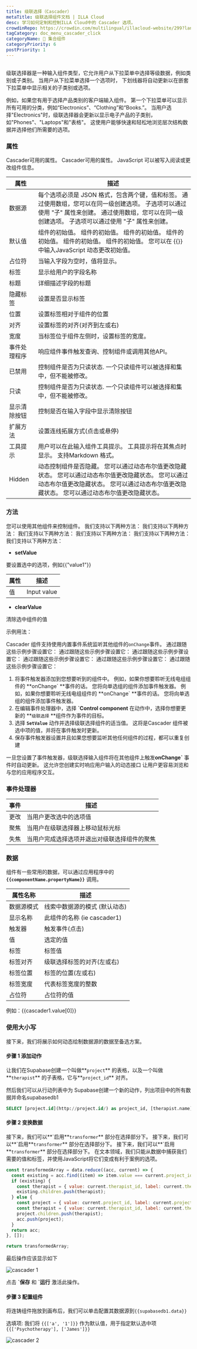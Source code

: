 ```yaml
---
title: 级联选择（Cascader）
metaTitle: 级联选择组件文档 | ILLA Cloud
desc: 学习如何定制和控制ILLA Cloud中的 Cascader 选项。
crowdinRepo: https://crowdin.com/multilingual/illacloud-website/299?languages=zhcn&filter=basic&value=0
tagCategory: doc_menu_cascader_click
categoryName: 🧬 集合组件
categoryPriority: 6
postPriority: 1
---
```


## <h2 hidden>什么是级联选择器（Cascader）</h2>

级联选择器是一种输入组件类型，它允许用户从下拉菜单中选择等级数据，例如类别或子类别。 当用户从下拉菜单选择一个选项时， 下划线器将自动更新以在嵌套下拉菜单中显示相关的子类别或选项。

例如，如果您有用于选择产品类别的客户端输入组件。 第一个下拉菜单可以显示所有可用的分类，例如“Electronics”、“Clothing”和“Books.”。 当用户选择"Electronics"时，级联选择器会更新以显示电子产品的子类别，如"Phones"、"Laptops"和"表格"。 这使用户能够快速和轻松地浏览层次结构数据并选择他们所需要的选项。

### 属性

Cascader可用的属性。 Cascader可用的属性。 JavaScript 可以被写入阅读或更改组件信息。

| 属性     | 描述                                                                                                            |
| ------ | ------------------------------------------------------------------------------------------------------------- |
| 数据源    | 每个选项必须是 JSON 格式，包含两个键，值和标签。 通过使用数组，您可以在同一级创建选项。 子选项可以通过使用 "子" 属性来创建。 通过使用数组，您可以在同一级创建选项。 子选项可以通过使用 "子" 属性来创建。 |
| 默认值    | 组件的初始值。 组件的初始值。 组件的初始值。 组件的初始值。 组件的初始值。 组件的初始值。 您可以在 {{}} 中输入JavaScript 动态更改初始值。                              |
| 占位符    | 当输入字段为空时，值将显示。                                                                                                |
| 标签     | 显示给用户的字段名称                                                                                                    |
| 标题     | 详细描述字段的标题                                                                                                     |
| 隐藏标签   | 设置是否显示标签                                                                                                      |
| 位置     | 设置标签相对于组件的位置                                                                                                  |
| 对齐     | 设置标签的对齐(对齐到左或右)                                                                                               |
| 宽度     | 当标签位于组件左侧时，设置标签的宽度。                                                                                           |
| 事件处理程序 | 响应组件事件触发查询、控制组件或调用其他API。                                                                                      |
| 已禁用    | 控制组件是否为只读状态. 一个只读组件可以被选择和集中，但不能被修改。                                                                           |
| 只读     | 控制组件是否为只读状态. 一个只读组件可以被选择和集中，但不能被修改。                                                                           |
| 显示清除按钮 | 控制是否在输入字段中显示清除按钮                                                                                              |
| 扩展方法   | 设置连线拓展方式(点击或悬停)                                                                                               |
| 工具提示   | 用户可以在此输入组件工具提示。 工具提示将在其焦点时显示。 支持Markdown 格式。                                                                  |
| Hidden | 动态控制组件是否隐藏。 您可以通过动态布尔值更改隐藏状态。 您可以通过动态布尔值更改隐藏状态。 您可以通过动态布尔值更改隐藏状态。 您可以通过动态布尔值更改隐藏状态。 您可以通过动态布尔值更改隐藏状态。         |

### 方法

您可以使用其他组件来控制组件。 我们支持以下两种方法： 我们支持以下两种方法： 我们支持以下两种方法： 我们支持以下两种方法： 我们支持以下两种方法： 我们支持以下两种方法：

-   **setValue** 

要设置选中的选项，例如{{"value1"}}

| 属性 | 描述          |
| -- | ----------- |
| 值  | Input value |

-   **clearValue**

清除选中组件的值 

示例用法：

Cascader 组件支持使用内置事件系统监听其他组件的`onChange`事件。 通过跟随这些示例步骤设置它： 通过跟随这些示例步骤设置它： 通过跟随这些示例步骤设置它： 通过跟随这些示例步骤设置它： 通过跟随这些示例步骤设置它： 通过跟随这些示例步骤设置它：

1.  将事件触发器添加到您想要听到的组件中。 例如，如果你想要聆听无线电组组件的 **onChange\` **事件的话。 您将向单选组的组件添加事件触发器。 例如，如果你想要聆听无线电组组件的 **onChange\` **事件的话。 您将向单选组的组件添加事件触发器。
2.  在编辑事件处理器中，选择 **\`Control component** 在动作中，选择你想要更新的 **`级联选择` **组件作为事件的目标。
3.  选择 **`SetValue`** 动作并选择级联选择组件的适当值。 这将是Cascader 组件被选中项的值，并将在事件触发时更新。
4.  保存事件触发器设置并且如果您想要监听其他任何组件的过程，都可以重复创建

一旦您设置了事件触发器，级联选择输入组件将在其他组件上触发**onChange\`** 事件时自动更新。 这允许您创建实时响应用户输入的动态接口 让用户更容易浏览和与您的应用程序交互。

### 事件处理器

| 事件 | 描述                     |
| -- | ---------------------- |
| 更改 | 当用户更改选中的选项值            |
| 聚焦 | 当用户在级联选择器上移动鼠标光标       |
| 失焦 | 当用户完成选择选项并退出对级联选择组件的聚焦 |

### 数据

组件有一些常用的数据，可以通过应用程序中的 **`{{componentName.propertyName}}`** 调用。

| 属性名称  | 描述                    |
| ----- | --------------------- |
| 数据源模式 | 线索中数据源的模式 (默认动态)      |
| 显示名称  | 此组件的名称 (ie cascader1) |
| 触发器   | 触发事件(点击)              |
| 值     | 选定的值                  |
| 标签    | 标签值                   |
| 标签对齐  | 级联选择标签的对齐(左或右)        |
| 标签位置  | 标签的位置(左或右)            |
| 标签宽度  | 代表标签宽度的整数             |
| 占位符   | 占位符的值                 |

例如：{{cascader1.value[0]}}

### 使用大小写

接下来，我们将展示如何动态绘制数据源的数据至备选方案。 

#### 步骤 1 添加动作

让我们在Supabase创建一个叫做**`project`** 的表格，以及一个叫做**`therapist`** 的子表格，它与**`project_id`** 对齐。

然后我们可以从行动列表中为 Supabase创建一个新的动作，列出项目中的所有数据并命名supabasedb1 

```sql
SELECT [project.id](http://project.id/) as project_id, [therapist.name](http://therapist.name/) as therapist_name from therapist join project on therapist.project_id = [project.id](http://project.id/)
```

#### 步骤 2 变换数据

接下来，我们可以**\`启用**`transformer`** 部分在选择部分下。 接下来，我们可以**\`启用**`transformer`** 部分在选择部分下。 接下来，我们可以\*\*\`启用\*\*`transformer`\*\* 部分在选择部分下。 在文本领域，我们只能从数据中捕获我们需要的值和标签，并使用JavaScript将它们变成有利于案例的选项。

```jsx
const transformedArray = data.reduce((acc, current) => {
  const existing = acc.find((item) => item.value === current.project_id);
  if (existing) {
    const therapist = { value: current.therapist_id, label: current.therapist_name };
    existing.children.push(therapist);
  } else {
    const project = { value: current.project_id, label: current.project_name, children: [] };
    const therapist = { value: current.therapist_id, label: current.therapist_name };
    project.children.push(therapist);
    acc.push(project);
  }
  return acc;
}, []);

return transformedArray;
```

最后操作应该显示如下

![cascader 1](https://cdn.illacloud.com/official-website/img/docs/cascader1.png)

点击 **\`保存** 和 **\`运行** 激活此操作。

#### 步骤 3 配置组件

将连铸组件拖放到画布后，我们可以单击配置其数据源到`{{supabasedb1.data}}` 

选填项: 我们将 `{{['a', '1']}}` 作为默认值，用于指定默认选中项`{{['Psychotherapy'], ['James']}}` 

![cascader 2](https://cdn.illacloud.com/official-website/img/docs/cascader0.png)
